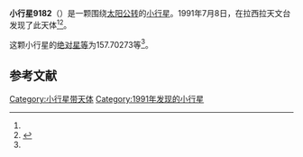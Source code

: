 {{Infobox planet
| bgcolour = #FFFFC0
| name = 9182
| symbol = 
| image = 
| caption = 
| discovery = yes
| discovery_ref = 
| discoverer = {{link-en|亨利·德波鸿诺|Henri Debehogne}}
| discovery_site = [[拉西拉天文台|拉西拉天文台]] 
| discovered = 1991年7月8日
| designations = yes
| mp_name = 
| named_after = 
| alt_names = 1991 NB4/ 1933 WG / 1992 YU
| mp_category = [[主带小行星|主带小行星]]
| orbit_ref = <ref name="a">[http://ssd.jpl.nasa.gov/sbdb.cgi?sstr=9182 9182] {{Wayback|url=http://ssd.jpl.nasa.gov/sbdb.cgi?sstr=9182 |date=20210717065223 }}，小行星數據庫瀏覽器（JPL Small-Body Database Browser）－[[美国国家航空航天局|美国国家航空航天局]]喷气推进实验室</ref>
| epoch = 2456400.5 (2013年4月18日更新)
| aphelion = {{convert|2.4892006|AU|km|3|abbr=on|lk=out}}
| perihelion = {{convert|2.0823160|AU|km|3|abbr=on}}
| semimajor = {{convert|2.2857583|AU|km|3|abbr=on}}
| eccentricity = 0.0890043
| period = 1262.245623 [[日|日]]<br />3.46[[儒略年|儒略年]]
| avg_speed = 
| inclination = 3.72497
| asc_node = 271.11657
| mean_anomaly = 
| arg_peri = 157.70273
| satellites = 
| physical_characteristics = yes
| dimensions = 
| mass = 
| density = 
| surface_grav = 
| escape_velocity = 
| sidereal_day = 
| axial_tilt = 
| pole_ecliptic_lat = 
| pole_ecliptic_lon = 
| albedo = 
| temperatures= 
| temp_name1 = 
| mean_temp_1 = 
| max_temp_1 = 
| temp_name2 = 
| max_temp_2 = 
| spectral_type = 
| abs_magnitude = 157.70273
}}

'''小行星9182'''（{{lang-en|9182}}）是一颗围绕[[太阳|太阳]][[公转|公转]]的[[小行星|小行星]]。1991年7月8日，{{link-en|亨利·德波鸿诺|Henri Debehogne}}在拉西拉天文台发现了此天体<ref name="a" /><ref>{{cite news|title=小行星列表|url=http://cfa-www.harvard.edu/iau/lists/NumberedMPs.txt|accessdate=2013-07-08|newspaper=哈佛大学|archive-date=2008-05-17|archive-url=https://web.archive.org/web/20080517010638/http://cfa-www.harvard.edu/iau/lists/NumberedMPs.txt|dead-url=no}}</ref>。

这颗小行星的[[绝对星等|绝对星等]]为157.70273等<ref name="a" />。

==参考文献==
{{reflist}}
{{Minor Planet Number|[[小行星9181|小行星9181]]|[[小行星9183|小行星9183]]}}

{{小天体}}

[[Category:小行星带天体|Category:小行星带天体]]
[[Category:1991年发现的小行星|Category:1991年发现的小行星]]

{{asteroid-stub}}